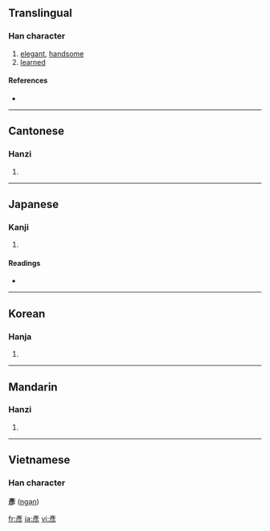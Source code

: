 {{also|彦}}
==Translingual==

===Han character===
{{Han char|rn=59|rad=彡|as=06|sn=9|four=0022<sub>2</sub>|canj=卜竹竹竹竹 (YHHHH)}}

# [[elegant]], [[handsome]]
# [[learned]]

====References====
* {{Han ref|kx=0363.130|dkj=09980|dj=0682.100|hdz=20854.091|uh=5F65|ud=24421|bh=ABDB|bd=43995}}

----

==Cantonese==

===Hanzi===
{{yue-hanzi|jyut=|y=yin6}}

# {{defn|Cantonese}}

----

==Japanese==

===Kanji===
{{ja-kanji|grade=|rs=彡06}}

# {{defn|Japanese}}

====Readings====
* {{ja-readings|on=[[げん]] (gen)|kun=[[ひこ]] (hiko)}}

----

==Korean==

===Hanja===
{{ko-hanja|hangeul=언|eumhun=|rv=eon|mr=ŏn|y=en}}

# {{defn|Korean}}

----

==Mandarin==

===Hanzi===
{{cmn-hanzi|sim=彦|pin=[[yàn]] ([[yan4]])|wg=yen<sup>4</sup>}}

# {{defn|Mandarin}}

----

==Vietnamese==
===Han character===
'''彥''' ([[ngạn]])

[[fr:彥]]
[[ja:彥]]
[[vi:彥]]